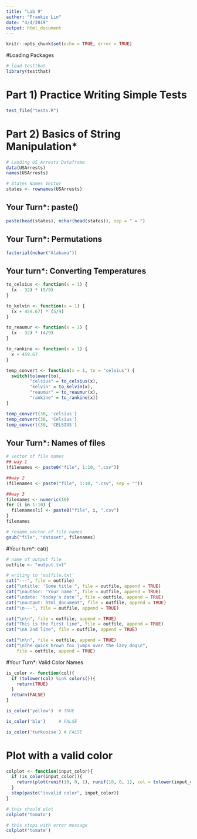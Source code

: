 ```yaml
---
title: "Lab 9"
author: "Frankie Lin"
date: "4/4/2019"
output: html_document
---
```


```r
knitr::opts_chunk$set(echo = TRUE, error = TRUE)
```

#Loading Packages
```r
# load testthat
library(testthat)
```

# Part 1) Practice Writing Simple Tests
```r
test_file("tests.R")
```

# Part 2) Basics of String Manipulation*
```r
# Laoding US Arrests Dataframe
data(USArrests)
names(USArrests)

# States Names Vector
states <- rownames(USArrests)

```

## Your Turn*: paste()
```r
paste(head(states), nchar(head(states)), sep = " = ")
```

## Your Turn*: Permutations
```r
factorial(nchar("Alabama"))
```

## Your turn*: Converting Temperatures
```r
to_celsius <- function(x = 1) {
  (x - 32) * (5/9)
}

to_kelvin <- function(x = 1) {
  (x + 459.67) * (5/9)
}

to_reaumur <- function(x = 1) {
  (x - 32) * (4/9)
}

to_rankine <- function(x = 1) {
  x + 459.67
}

temp_convert <- function(x = 1, to = "celsius") {
  switch(tolower(to),
         "celsius" = to_celsius(x),
         "kelvin" = to_kelvin(x),
         "reaumur" = to_reaumur(x),
         "rankine" = to_rankine(x))
}

temp_convert(30, 'celsius')
temp_convert(30, 'Celsius')
temp_convert(30, 'CELSIUS')
```

## Your Turn*: Names of files
```r
# vector of file names
## way 1
(filenames <- paste0("file", 1:10, ".csv"))

##way 2
(filenames <- paste("file", 1:10, ".csv", sep = ""))

##way 3 
filenames <- numeric(10)
for (i in 1:10) {
  filenames[i] <- paste0("file", i, ".csv")
}
filenames

# rename vector of file names
gsub("file", "dataset", filenames)
```

#Your turn*: cat()
```r
# name of output file
outfile <- "output.txt"

# writing to 'outfile.txt'
cat("---", file = outfile)
cat("\ntitle: 'Some title'", file = outfile, append = TRUE)
cat("\nauthor: 'Your name'", file = outfile, append = TRUE)
cat("\ndate: 'today's date'", file = outfile, append = TRUE)
cat("\noutput: html_document", file = outfile, append = TRUE)
cat("\n---", file = outfile, append = TRUE)

cat("\n\n", file = outfile, append = TRUE)
cat("This is the first line", file = outfile, append = TRUE)
cat("\nA 2nd line", file = outfile, append = TRUE)

cat("\n\n", file = outfile, append = TRUE)
cat("\nThe quick brown fox jumps over the lazy dog\n",
    file = outfile, append = TRUE)
```

#Your Turn*: Valid Color Names
```r
is_color <- function(col){
  if (tolower(col) %in% colors()){
    return(TRUE)
  }
  return(FALSE)
}

is_color('yellow')  # TRUE

is_color('blu')     # FALSE

is_color('turkuoise') # FALSE
```

# Plot with a valid color
```r
colplot <- function(input_color){
  if (is_color(input_color)){
    return(plot(runif(10, 0, 1), runif(10, 0, 1), col = tolower(input_color)))
  }
  stop(paste("invalid color", input_color))
}

# this should plot
colplot('tomato')

# this stops with error message
colplot('tomate')
```






